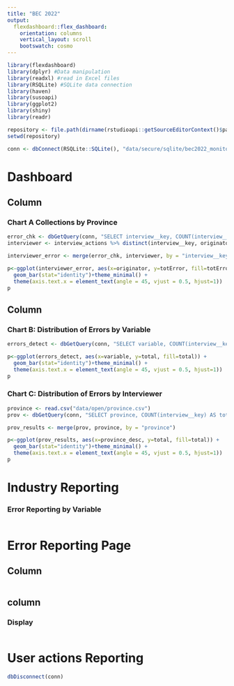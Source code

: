 ```yaml
---
title: "BEC 2022"
output: 
  flexdashboard::flex_dashboard:
    orientation: columns
    vertical_layout: scroll
    bootswatch: cosmo
---
```


```r
library(flexdashboard)
library(dplyr) #Data manipulation
library(readxl) #read in Excel files
library(RSQLite) #SQLite data connection
library(haven)
library(susoapi)
library(ggplot2)
library(shiny)
library(readr)
```

```r

repository <- file.path(dirname(rstudioapi::getSourceEditorContext()$path))
setwd(repository)

conn <- dbConnect(RSQLite::SQLite(), "data/secure/sqlite/bec2022_monitor.sqlite")

```



Dashboard
=======================================================================


Column {data-width=650}
-----------------------------------------------------------------------

### Chart A Collections by Province

```r

error_chk <- dbGetQuery(conn, "SELECT interview__key, COUNT(interview__key) as totError FROM errors GROUP BY interview__key")
interviewer <- interview_actions %>% distinct(interview__key, originator, .keep_all = TRUE)

interviewer_error <- merge(error_chk, interviewer, by = "interview__key")

p<-ggplot(interviewer_error, aes(x=originator, y=totError, fill=totError)) +
  geom_bar(stat="identity")+theme_minimal() +
  theme(axis.text.x = element_text(angle = 45, vjust = 0.5, hjust=1))
p

```


Column {data-width=350}
-----------------------------------------------------------------------

### Chart B: Distribution of Errors by Variable

```r

errors_detect <- dbGetQuery(conn, "SELECT variable, COUNT(interview__key) AS total FROM errors GROUP BY variable ")

p<-ggplot(errors_detect, aes(x=variable, y=total, fill=total)) +
  geom_bar(stat="identity")+theme_minimal() +
  theme(axis.text.x = element_text(angle = 45, vjust = 0.5, hjust=1))
p

```

### Chart C: Distribution of Errors by Interviewer

```r


province <- read.csv("data/open/province.csv")
prov <- dbGetQuery(conn, "SELECT province, COUNT(interview__key) AS total FROM main WHERE province > 0 GROUP BY province")

prov_results <- merge(prov, province, by = "province")

p<-ggplot(prov_results, aes(x=province_desc, y=total, fill=total)) +
  geom_bar(stat="identity")+theme_minimal() +
  theme(axis.text.x = element_text(angle = 45, vjust = 0.5, hjust=1))
p


```

Industry Reporting
======================================================================

### Error Reporting by Variable

```r


```


Error Reporting Page
=======================================================================

Column {.sidebar}
------------------------------------------------------------------
```r


```


column
-------------------------------------------------------------------
### Display 

```r



```





User actions Reporting
=======================================================================

```r

dbDisconnect(conn)

```